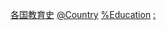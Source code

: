 [[Category:各国教育史|]]
[[Category:欧洲教育史|@Country]]
[[Category:欧洲各国文化史|%Education]]
[[Category:欧洲各国教育|:]]